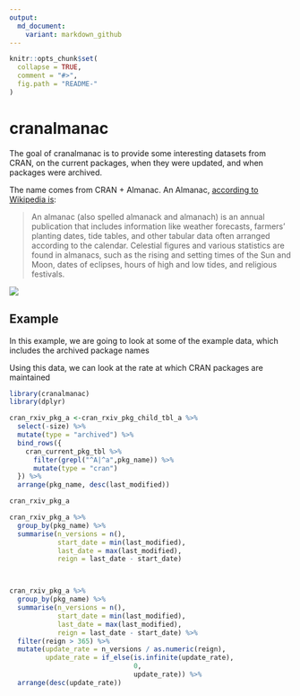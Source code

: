```yaml
---
output:
  md_document:
    variant: markdown_github
---
```


<!-- README.md is generated from README.Rmd. Please edit that file -->

```r
knitr::opts_chunk$set(
  collapse = TRUE,
  comment = "#>",
  fig.path = "README-"
)
```

# cranalmanac

The goal of cranalmanac is to provide some interesting datasets from CRAN, on the 
current packages, when they were updated, and when packages were archived.

The name comes from CRAN + Almanac. An Almanac, [according to Wikipedia is](https://en.wikipedia.org/wiki/Almanac):

> An almanac (also spelled almanack and almanach) is an annual publication that includes information like weather forecasts, farmers' planting dates, tide tables, and other tabular data often arranged according to the calendar. Celestial figures and various statistics are found in almanacs, such as the rising and setting times of the Sun and Moon, dates of eclipses, hours of high and low tides, and religious festivals.

![](https://vignette.wikia.nocookie.net/bttf/images/1/13/Almanacfront.jpg/revision/latest?cb=20070110144009)


## Example

In this example, we are going to look at some of the example data, which 
includes the archived package names

Using this data, we can look at the rate at which CRAN packages are maintained

```r
library(cranalmanac)
library(dplyr)

cran_rxiv_pkg_a <-cran_rxiv_pkg_child_tbl_a %>%
  select(-size) %>% 
  mutate(type = "archived") %>%
  bind_rows({
    cran_current_pkg_tbl %>%
      filter(grepl("^A|^a",pkg_name)) %>%
      mutate(type = "cran")
  }) %>%
  arrange(pkg_name, desc(last_modified))

```

```r
cran_rxiv_pkg_a
```


```r

cran_rxiv_pkg_a %>%
  group_by(pkg_name) %>%
  summarise(n_versions = n(),
            start_date = min(last_modified),
            last_date = max(last_modified),
            reign = last_date - start_date)



cran_rxiv_pkg_a %>%
  group_by(pkg_name) %>%
  summarise(n_versions = n(),
            start_date = min(last_modified),
            last_date = max(last_modified),
            reign = last_date - start_date) %>%
  filter(reign > 365) %>%
  mutate(update_rate = n_versions / as.numeric(reign),
         update_rate = if_else(is.infinite(update_rate),
                               0,
                               update_rate)) %>%
  arrange(desc(update_rate))

```
